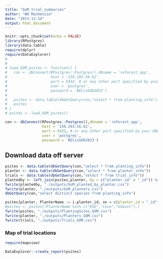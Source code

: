 ```yaml
---
title: "GoM_trial_summaries"
author: "WH MacKenzie"
date: "2023-11-14"
output: html_document
---
```


```r
knitr::opts_chunk$set(echo = FALSE)
library(RPostgres)
library(data.table)
require(dplyr)
require(DataExplorer)
# 
# 
# load_GOM_psites <- function() {
#   con <- dbConnect(RPostgres::Postgres(),dbname = 'reforest_app',
#                    host = '159.203.56.62',
#                    port = 5432, # or any other port specified by your DBA
#                    user = 'postgres',
#                    password = 'BECisGOD2023')
#   
#   psites <- data.table(dbGetQuery(con,"select * from planting_info"))
#   psites
# }
# psites <- load_GOM_psites()

con <- dbConnect(RPostgres::Postgres(),dbname = 'reforest_app',
                 host = '159.203.56.62',
                 port = 5432, # or any other port specified by your DBA
                 user = 'postgres',
                 password = 'BECisGOD2023')
```

## Download data off server

```r
psites <- data.table(dbGetQuery(con,"select * from planting_info"))
planter <- data.table(dbGetQuery(con,"select * from planter_info"))
trials <- data.table(dbGetQuery(con,"select * from trial_info"))
plantedby <- left_join(psites,planter, by = c("planter_id" = "_id")) %>% select(planter_id.y) %>% count(planter_id.y)
fwrite(plantedby, "./outputs/GoM_planted_by_planter.csv")
fwrite(planter, "./outputs/GoM_planters.csv")
dbGetQuery(con,"select distinct species from planting_info")

psites[planter, PlanterName := i.planter_id, on = c(planter_id = "_id")]
#psites <- psites[!PlanterName %in% c("KSD","Coco","kdaust"),]
fwrite(psites, "./outputs/PlantingSites_GOM.csv")
fwrite(planter, "./outputs/Planters_GOM.csv")
fwrite(trials, "./outputs/Trials_GOM.csv")

```

### Map of trial locations
```r
require(mapview)
```

```r
DataExplorer::create_report(psites)
```


